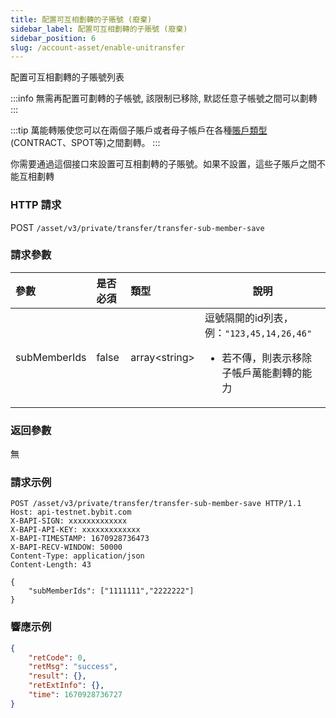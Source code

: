 ```yaml
---
title: 配置可互相劃轉的子賬號 (廢棄)
sidebar_label: 配置可互相劃轉的子賬號 (廢棄)
sidebar_position: 6
slug: /account-asset/enable-unitransfer
---
```

配置可互相劃轉的子賬號列表

:::info
無需再配置可劃轉的子帳號, 該限制已移除, 默認任意子帳號之間可以劃轉
:::

:::tip
萬能轉賬使您可以在兩個子賬戶或者母子帳戶在各種[賬戶類型](enum#accounttype)(CONTRACT、SPOT等)之間劃轉。
:::

你需要通過這個接口來設置可互相劃轉的子賬號。如果不設置，這些子賬戶之間不能互相劃轉

### HTTP 請求
POST `/asset/v3/private/transfer/transfer-sub-member-save`

### 請求參數
| 參數 | 是否必須 | 類型 | 說明|
|:----- |:-------|:-----|------ |
|subMemberIds |false|array&lt;string&gt; |逗號隔開的id列表，例：`"123,45,14,26,46"`<ul><li>若不傳，則表示移除子帳戶萬能劃轉的能力</li></ul> |

### 返回參數
無

### 請求示例

```http
POST /asset/v3/private/transfer/transfer-sub-member-save HTTP/1.1
Host: api-testnet.bybit.com
X-BAPI-SIGN: xxxxxxxxxxxxx
X-BAPI-API-KEY: xxxxxxxxxxxxx
X-BAPI-TIMESTAMP: 1670928736473
X-BAPI-RECV-WINDOW: 50000
Content-Type: application/json
Content-Length: 43

{
    "subMemberIds": ["1111111","2222222"]
}
```

### 響應示例

```json
{
    "retCode": 0,
    "retMsg": "success",
    "result": {},
    "retExtInfo": {},
    "time": 1670928736727
}
```